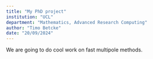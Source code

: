 ```yaml
---
title: "My PhD project"
institution: "UCL"
department: "Mathematics, Advanced Research Computing"
author: "Timo Betcke"
date: "20/09/2024"
---
```

<!-- Please copy this template into the posts folder and rename as appropriate -->
We are going to do cool work on fast multipole methods.
<!-- enter post content here -->

